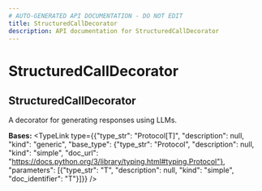 ```yaml
---
# AUTO-GENERATED API DOCUMENTATION - DO NOT EDIT
title: StructuredCallDecorator
description: API documentation for StructuredCallDecorator
---
```


# StructuredCallDecorator

## <ApiType type="Class" path="calls/decorator/StructuredCallDecorator" symbolName="StructuredCallDecorator" /> StructuredCallDecorator

A decorator for generating responses using LLMs.

**Bases:** 
<TypeLink type={{"type_str": "Protocol[T]", "description": null, "kind": "generic", "base_type": {"type_str": "Protocol", "description": null, "kind": "simple", "doc_url": "https://docs.python.org/3/library/typing.html#typing.Protocol"}, "parameters": [{"type_str": "T", "description": null, "kind": "simple", "doc_identifier": "T"}]}} />

